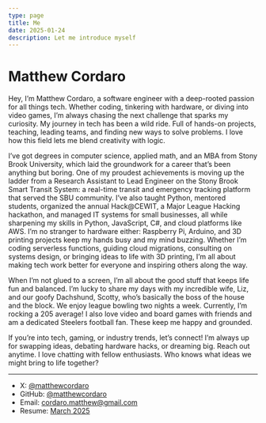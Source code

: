 ```yaml
---
type: page
title: Me
date: 2025-01-24
description: Let me introduce myself
---
```


# Matthew Cordaro

Hey, I’m Matthew Cordaro, a software engineer with a deep-rooted passion for all things tech.
Whether coding, tinkering with hardware, or diving into video games, I’m always chasing the next challenge that
sparks my curiosity.
My journey in tech has been a wild ride.
Full of hands-on projects, teaching, leading teams, and finding new ways to solve problems.
I love how this field lets me blend creativity with logic.

I’ve got degrees in computer science, applied math, and an MBA from Stony Brook University,
which laid the groundwork for a career that’s been anything but boring.
One of my proudest achievements is moving up the ladder from a Research Assistant to Lead Engineer
on the Stony Brook Smart Transit System: a real-time transit and emergency tracking platform
that served the SBU community.
I’ve also taught Python, mentored students, organized the annual Hack@CEWIT, a Major League Hacking hackathon,
and managed IT systems for small businesses, all while sharpening my skills in Python,
JavaScript, C#, and cloud platforms like AWS.
I’m no stranger to hardware either: Raspberry Pi, Arduino,
and 3D printing projects keep my hands busy and my mind buzzing.
Whether I’m coding serverless functions, guiding cloud migrations, consulting on systems design,
or bringing ideas to life with 3D printing,
I’m all about making tech work better for everyone and inspiring others along the way.

When I’m not glued to a screen, I’m all about the good stuff that keeps life fun and balanced.
I’m lucky to share my days with my incredible wife, Liz, and our goofy Dachshund, Scotty,
who’s basically the boss of the house and the block.
We enjoy league bowling two nights a week.
Currently, I’m rocking a 205 average!
I also love video and board games with friends and am a dedicated Steelers football fan.
These keep me happy and grounded.

If you’re into tech, gaming, or industry trends, let’s connect!
I’m always up for swapping ideas, debating hardware hacks, or dreaming big.
Reach out anytime.
I love chatting with fellow enthusiasts.
Who knows what ideas we might bring to life together?

---

- X:      [@matthewcordaro](https://x.com/matthewcordaro)
- GitHub: [@matthewcordaro](https://github.com/matthewcordaro)
- Email:  cordaro.matthew@gmail.com
- Resume: [March 2025](documents/MatthewCordaro-Resume-March2025-v2.pdf)
